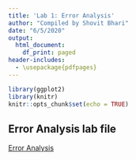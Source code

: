 ```yaml
---
title: 'Lab 1: Error Analysis'
author: "Compiled by Shovit Bhari"
date: "6/5/2020"
output:
  html_document:
    df_print: paged
header-includes:
  - \usepackage{pdfpages}
---
```


```r
library(ggplot2)
library(knitr)
knitr::opts_chunk$set(echo = TRUE)
```

## Error Analysis lab file



[Error Analysis](./figures/ErrorNotes_v4.pdf)


